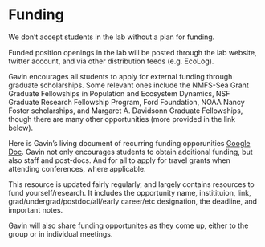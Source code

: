 # Funding {#funding}

We don't accept students in the lab without a plan for funding.  

Funded position openings in the lab will be posted through the lab website, twitter account, and via other distribution feeds (e.g. EcoLog).  

Gavin encourages all students to apply for external funding through graduate scholarships. Some relevant ones include the NMFS-Sea Grant Graduate Fellowships in Population and Ecosystem Dynamics, NSF Graduate Research Fellowship Program, Ford Foundation, NOAA Nancy Foster scholarships, and Margaret A. Davidsonn Graduate Fellowships, though there are many other opportunities (more provided in the link below).  

Here is Gavin's living document of recurring funding opporunities [Google Doc](https://docs.google.com/spreadsheets/d/1YGtSWJj2socIGtHLbBpHmJ7rPeDiECsdjgIz8FxUYMA/edit?ts=5e289f99#gid=0). Gavin not only encourages students to obtain additional funding, but also staff and post-docs. And for all to apply for travel grants when attending conferences, where applicable. 

This resource is updated fairly regularly, and largely contains resources to fund yourself/research. It includes the opportunity name, institituion, link, grad/undergrad/postdoc/all/early career/etc designation, the deadline, and important notes. 

Gavin will also share funding opportunites as they come up, either to the group or in individual meetings.  

